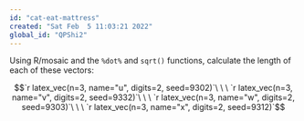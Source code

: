 ```yaml
---
id: "cat-eat-mattress"
created: "Sat Feb  5 11:03:21 2022"
global_id: "QPShi2"
---
```



Using R/mosaic and the `%dot%` and `sqrt()` functions, calculate the length of each of these vectors:

$$`r latex_vec(n=3, name="u", digits=2, seed=9302)`\ \ \ 
`r latex_vec(n=3, name="v", digits=2, seed=9332)`\ \ \ 
`r latex_vec(n=3, name="w", digits=2, seed=9303)`\ \ \ 
`r latex_vec(n=3, name="x", digits=2, seed=9312)`$$
